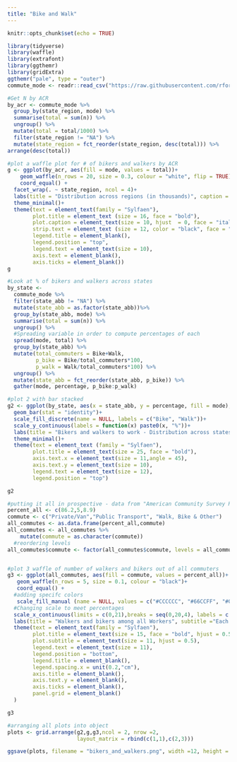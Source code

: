 ```yaml
---
title: "Bike and Walk"
---
```

```r
knitr::opts_chunk$set(echo = TRUE)
```

```r
library(tidyverse)
library(waffle)
library(extrafont)
library(ggthemr)
library(gridExtra)
ggthemr("pale", type = "outer")
commute_mode <- readr::read_csv("https://raw.githubusercontent.com/rfordatascience/tidytuesday/master/data/2019/2019-11-05/commute.csv")

```

```r
#Get N by ACR
by_acr <- commute_mode %>% 
  group_by(state_region, mode) %>% 
  summarise(total = sum(n)) %>% 
  ungroup() %>%
  mutate(total = total/1000) %>% 
  filter(state_region != "NA") %>% 
  mutate(state_region = fct_reorder(state_region, desc(total))) %>% 
arrange(desc(total))

#plot a waffle plot for # of bikers and walkers by ACR
g <- ggplot(by_acr, aes(fill = mode, values = total))+
    geom_waffle(n_rows = 20, size = 0.3, colour = "white", flip = TRUE)+
    coord_equal() +
  facet_wrap(. ~ state_region, ncol = 4)+
  labs(title = "Distribution across regions (in thousands)", caption = "Data: ACS Survey | @Amit_Levinson")+
  theme_minimal()+
  theme(text = element_text(family = "Sylfaen"),
        plot.title = element_text (size = 16, face = "bold"),
        plot.caption = element_text(size = 10, hjust  = 0, face = "italic"),
        strip.text = element_text (size = 12, color = "black", face = "bold"),
        legend.title = element_blank(),
        legend.position = "top",
        legend.text = element_text(size = 10),
        axis.text = element_blank(),
        axis.ticks = element_blank())
g
```

```r
#Look at % of bikers and walkers across states
by_state <- 
  commute_mode %>% 
  filter(state_abb != "NA") %>% 
  mutate(state_abb = as.factor(state_abb))%>% 
  group_by(state_abb, mode) %>% 
  summarise(total = sum(n)) %>% 
  ungroup() %>% 
  #Spreading variable in order to compute percentages of each
  spread(mode, total) %>% 
  group_by(state_abb) %>% 
  mutate(total_commuters = Bike+Walk,
         p_bike = Bike/total_commuters*100,
         p_walk = Walk/total_commuters*100) %>% 
  ungroup() %>% 
  mutate(state_abb = fct_reorder(state_abb, p_bike)) %>% 
  gather(mode, percentage, p_bike:p_walk)

#plot 2 with bar stacked
g2 <- ggplot(by_state, aes(x = state_abb, y = percentage, fill = mode), colour = "black")+
  geom_bar(stat = "identity")+
  scale_fill_discrete(name = NULL, labels = c("Bike", "Walk"))+
  scale_y_continuous(labels = function(x) paste0(x, "%"))+
  labs(title = "Bikers and walkers to work - Distribution across states", x = NULL, y = NULL)+
  theme_minimal()+
  theme(text = element_text (family = "Sylfaen"),
        plot.title = element_text(size = 25, face = "bold"),
        axis.text.x = element_text(size = 11,angle = 45),
        axis.text.y = element_text(size = 10),
        legend.text = element_text(size = 12),
        legend.position = "top")

g2
```

```r
#putting it all in prospective - data from "American Community Survey Reports"
percent_all <- c(86.2,5,8.9)
commute <- c("Private/Van","Public Transport", "Walk, Bike & Other")
all_commutes <- as.data.frame(percent_all,commute)
all_commutes <- all_commutes %>% 
    mutate(commute = as.character(commute))
  #reordering levels
all_commutes$commute <- factor(all_commutes$commute, levels = all_commutes$commute)


#plot 3 waffle of number of walkers and bikers out of all commuters
g3 <- ggplot(all_commutes, aes(fill = commute, values = percent_all))+
   geom_waffle(n_rows = 5, size = 0.1, colour = "black")+
   coord_equal() +
  #adding specifc colors
   scale_fill_manual (name = NULL, values = c("#CCCCCC", "#66CCFF", "#0000FF"),                         labels = c("Private/Van","Public Transport", "Walk, Bike &  Other"))+
  #Changing scale to meet percentages
  scale_x_continuous(limits = c(0,21),breaks = seq(0,20,4), labels = c("0",                            paste0(seq(20,100,20),"%")))+
  labs(title = "Walkers and bikers among all Workers", subtitle ="Each square represnts 1%")+
  theme(text = element_text(family = "Sylfaen"),
        plot.title = element_text(size = 15, face = "bold", hjust = 0.5),
        plot.subtitle = element_text(size = 11, hjust = 0.5),
        legend.text = element_text(size = 11),
        legend.position = "bottom",
        legend.title = element_blank(),
        legend.spacing.x = unit(0.2,"cm"),
        axis.title = element_blank(),
        axis.text.y = element_blank(),
        axis.ticks = element_blank(),
        panel.grid = element_blank()
  )

g3
```

```r
#arranging all plots into object
plots <- grid.arrange(g2,g,g3,ncol = 2, nrow =2,
                      layout_matrix = rbind(c(1,1),c(2,3)))

ggsave(plots, filename = "bikers_and_walkers.png", width =12, height = 10)
```